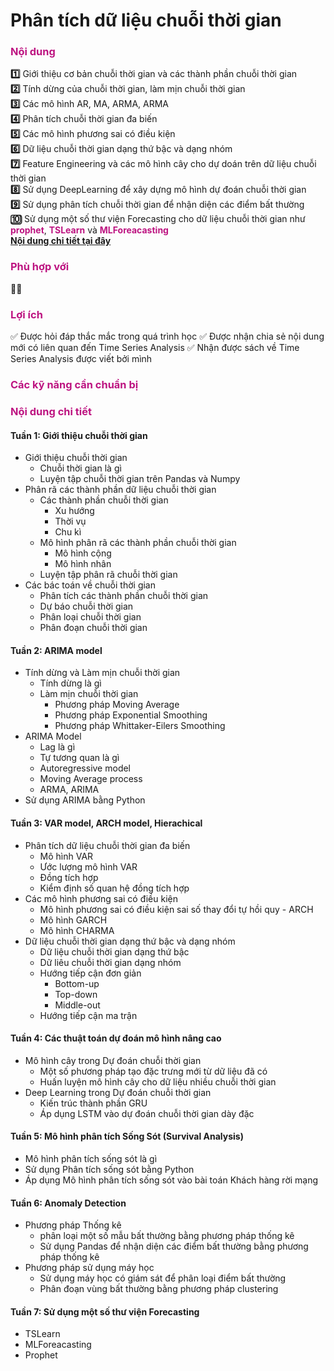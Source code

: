 
<div class="course_title"><h1> Phân tích dữ liệu chuỗi thời gian</h1></div>

### <font color="#bd1481"> Nội dung </font>

**:one:** Giới thiệu cơ bản chuỗi thời gian và các thành phần chuỗi thời gian\
**:two:** Tính dừng của chuỗi thời gian, làm mịn chuỗi thời gian\
**:three:** Các mô hình AR, MA, ARMA, ARMA\
**:four:** Phân tích chuỗi thời gian đa biến\
**:five:** Các mô hình phương sai có điều kiện\
**:six:** Dữ liệu chuỗi thời gian dạng thứ bậc và dạng nhóm\
**:seven:** Feature Engineering và các mô hình cây cho dự doán trên dữ liệu chuỗi thời gian\
**:eight:** Sử dụng DeepLearning để xây dựng mô hình dự đoán chuỗi thời gian\
**:nine:** Sử dụng phân tích chuỗi thời gian để nhận diện các điểm bất thường\
**:keycap_ten:** Sử dụng một số thư viện Forecasting cho dữ liệu chuỗi thời gian như <font color="#bd1481">**prophet**</font>, <font color="#bd1481">**TSLearn**</font> và <font color="#bd1481">**MLForeacasting**</font>\
[**Nội dung chi tiết tại đây**](#-nội-dung-chi-tiết-)
### <font color="#bd1481"> Phù hợp với </font>
🧑‍🎓
### <font color="#bd1481"> Lợi ích </font>
✅️ Được hỏi đáp thắc mắc trong quá trình học
✅️ Được nhận chia sẻ nội dung mới có liên quan đến Time Series Analysis
✅️ Nhận được sách về Time Series Analysis được viết bởi mình


### <font color="#bd1481"> Các kỹ năng cần chuẩn bị </font>


### <font color="#bd1481"> Nội dung chi tiết </font>

#### Tuần 1: Giới thiệu chuỗi thời gian

- Giới thiệu chuỗi thời gian
    - Chuỗi thời gian là gì
    - Luyện tập chuỗi thời gian trên Pandas và Numpy
- Phân rã các thành phần dữ liệu chuỗi thời gian
    - Các thành phần chuỗi thời gian
        - Xu hướng
        - Thời vụ
        - Chu kì
    - Mô hình phân rã các thành phần chuỗi thời gian
        - Mô hình cộng
        - Mô hình nhân
    - Luyện tập phân rã chuỗi thời gian
- Các bác toán về chuỗi thời gian
    - Phân tích các thành phần chuỗi thời gian
    - Dự báo chuỗi thời gian
    - Phân loại chuỗi thời gian
    - Phân đoạn chuỗi thời gian

#### Tuần 2: ARIMA model 

- Tính dừng và Làm mịn chuỗi thời gian
    - Tính dừng là gì
    - Làm mịn chuỗi thời gian
        - Phương pháp Moving Average
        - Phương pháp Exponential Smoothing
        - Phương pháp Whittaker-Eilers Smoothing
- ARIMA Model
    - Lag là gì
    - Tự tương quan là gì
    - Autoregressive model
    - Moving Average process
    - ARMA, ARIMA
- Sử dụng ARIMA bằng Python

#### Tuần 3: VAR model, ARCH model, Hierachical  

- Phân tích dữ liệu chuỗi thời gian đa biến 
    - Mô hình VAR
    - Ước lượng mô hình VAR
    - Đồng tích hợp
    - Kiểm định số quan hệ đồng tích hợp
- Các mô hình phương sai có điều kiện
    - Mô hình phương sai có điều kiện sai số thay đổi tự hồi quy - ARCH
    - Mô hình GARCH
    - Mô hình CHARMA
- Dữ liệu chuỗi thời gian dạng thứ bậc và dạng nhóm
    - Dữ liệu chuỗi thời gian dạng thứ bậc
    - Dữ liêu chuỗi thời gian dạng nhóm
    - Hướng tiếp cận đơn giản
        - Bottom-up
        - Top-down
        - Middle-out
    - Hướng tiếp cận ma trận


#### Tuần 4: Các thuật toán dự đoán mô hình nâng cao  

- Mô hình cây trong Dự đoán chuỗi thời gian
    - Một số phương pháp tạo đặc trưng mới từ dữ liệu đã có
    - Huấn luyện mô hình cây cho dữ liệu nhiều chuỗi thời gian
- Deep Learning trong Dự đoán chuỗi thời gian
    - Kiến trúc thành phần GRU
    - Áp dụng LSTM vào dự đoán chuỗi thời gian dày đặc 


#### Tuần 5: Mô hình phân tích Sống Sót (Survival Analysis) 

- Mô hình phân tích sống sót là gì
- Sử dụng Phân tích sống sót bằng Python
- Áp dụng Mô hình phân tích sống sót vào bài toán Khách hàng rời mạng 

#### Tuần 6: Anomaly Detection 

- Phương pháp Thống kê
    - phân loại một số mẫu bất thường bằng phương pháp thống kê
    - Sử dụng Pandas để nhận diện các điểm bất thường bằng phương pháp thống kê
- Phương pháp sử dụng máy học
    - Sử dụng máy học có giám sát để phân loại điểm bất thường
    - Phân đoạn vùng bất thường bằng phương pháp clustering

#### Tuần 7: Sử dụng một số thư viện Forecasting 
- TSLearn
- MLForeacasting
- Prophet